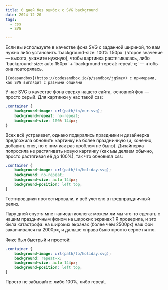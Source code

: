 ```yaml
---
title: 0 дней без ошибок с SVG background
date: 2024-12-20
tags:
  - css
  - SVG

---
```



<Aside title={'TLDR'}>
    Если вы используете в качестве фона SVG с заданной шириной, то вам нужно либо установить `background-size: 100% 150px` (второе значение — высота, укажите нужную), чтобы картинка
    растягивалась, либо `background-size: auto 150px` +
    `background-repeat: repeat-x;` — чтобы она повторялась.

    [Codesandbox](https://codesandbox.io/p/sandbox/jg9mzv) с примерами, как SVG выглядит с разными опциями
</Aside>

У нас SVG в качестве фона сверху нашего сайта, основной фон — просто серый.
Для картинки у нас такой css:
```css
.container {
    background-image: url(path/to/our.svg);
    background-repeat: no-repeat;
    background-size: 100% 144px;
}
```
Всех всё устраивает, однако подкрались праздники и дизайнерка предложила обновить картинку на более праздничную
(и, конечно, добавить снег, но с ним как раз проблем не было). Дизайнерка попросила не растягивать
новую картинку (как мы делаем обычно, просто растягивая её до 100%), так что обновила css:

```css {4,5}
.container {
    background-image: url(path/to/holiday.svg);
    background: no-repeat;
    background-size: auto 144px;
    background-position: left top;
}
```
Тестировщики протестировали, и всё улетело в предпраздничный релиз.

Пару дней спустя мне написал коллега: можем ли мы что-то сделать с нашим праздничным фоном на широких экранах?
Я проверила, и это была катастрофа: на широких экранах (более чем 2500px) наш фон заканчивался на 2000px, и дальше
справа было просто серое пятно.

Фикс был быстрый и простой:
```css {3}
.container {
    background-image: url(path/to/holiday.svg);
    background: repeat-x;
    background-size: auto 144px;
    background-position: left top;
}
```
Просто не забывайте: либо 100%, либо repeat.


